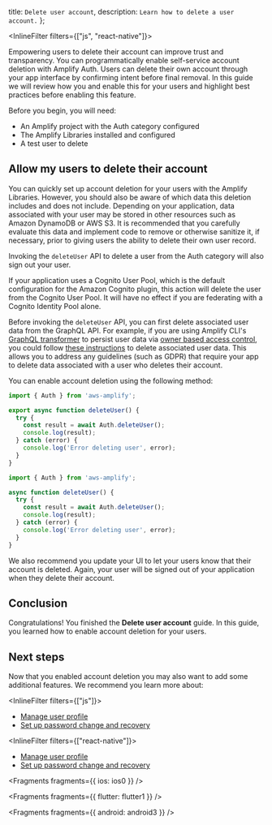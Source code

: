   title: `Delete user account`,
  description: `Learn how to delete a user account.`
};

<InlineFilter filters={["js", "react-native"]}>

[comment]: # (IMPORTANT - currently the recommended links include the new location for password management for JS and RN - either we publish after that is live or change the links below - there may be more relevant recommendations. Source content below from /src/fragments/lib/auth/js/delete_user.mdx)

Empowering users to delete their account can improve trust and transparency. You can programmatically enable self-service account deletion with Amplify Auth. Users can delete their own account through your app interface by confirming intent before final removal. In this guide we will review how you and enable this for your users and highlight best practices before enabling this feature.

Before you begin, you will need:
- An Amplify project with the Auth category configured
- The Amplify Libraries installed and configured
- A test user to delete

## Allow my users to delete their account

You can quickly set up account deletion for your users with the Amplify Libraries. However, you should also be aware of which data this deletion includes and does not include. Depending on your application, data associated with your user may be stored in other resources such as Amazon  DynamoDB or AWS S3. It is recommended that you carefully evaluate this data and implement code to remove or otherwise sanitize it, if necessary, prior to giving users the ability to delete their own user record.

Invoking the `deleteUser` API to delete a user from the Auth category will also sign out your user.

If your application uses a Cognito User Pool, which is the default configuration for the Amazon Cognito plugin, this action will delete the user from the Cognito User Pool. It will have no effect if you are federating with a Cognito Identity Pool alone.

<Callout warning>

  Before invoking the `deleteUser` API, you can first delete associated user data from the GraphQL API. For example, if you are using Amplify CLI's [GraphQL transformer](/cli/graphql/overview/) to persist user data via [owner based access control](/cli/graphql/authorization-rules/#per-user--owner-based-data-access), you could follow [these instructions](https://gist.github.com/aws-amplify-ops/27954c421bd72930874d48c15c284807) to delete associated user data. This allows you to address any guidelines (such as GDPR) that require your app to delete data associated with a user who deletes their account.

</Callout>

You can enable account deletion using the following method:

<BlockSwitcher>
<Block name="TypeScript">

```ts
import { Auth } from 'aws-amplify';

export async function deleteUser() {
  try {
    const result = await Auth.deleteUser();
    console.log(result);
  } catch (error) {
    console.log('Error deleting user', error);
  }
}
```
</Block>
<Block name="JavaScript">

```js
import { Auth } from 'aws-amplify';

async function deleteUser() {
  try {
    const result = await Auth.deleteUser();
    console.log(result);
  } catch (error) {
    console.log('Error deleting user', error);
  }
}
```
</Block>
</BlockSwitcher>

We also recommend you update your UI to let your users know that their account is deleted. Again, your user will be signed out of your application when they delete their account.

## Conclusion

Congratulations! You finished the **Delete user account** guide. In this guide, you learned how to enable account deletion for your users.

## Next steps

Now that you enabled account deletion you may also want to add some additional features. We recommend you learn more about:

<InlineFilter filters={["js"]}>

- [Manage user profile](/lib/auth/manageusers/q/platform/js/)
- [Set up password change and recovery](/lib/auth/password_management/q/platform/js/)

</InlineFilter>

<InlineFilter filters={["react-native"]}>

- [Manage user profile](/lib/auth/manageusers/q/platform/react-native/)
- [Set up password change and recovery](/lib/auth/password_management/q/platform/react-native/)

</InlineFilter>

</InlineFilter>


<Fragments fragments={{ ios: ios0 }} />


<Fragments fragments={{ flutter: flutter1 }} />


<Fragments fragments={{ android: android3 }} />
